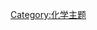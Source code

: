 {{Portal:化学/化学图片/Layout
  |image=Ferrofluid poles.jpg
  |caption=铁磁流体
  |text= 在一个强磁铁附近的'''[[铁磁流体|铁磁流体]]'''（油内）展示出的[[磁场|磁场]]。
  |credit=
  |link=铁磁流体
}}

[[Category:化学主题|Category:化学主题]]